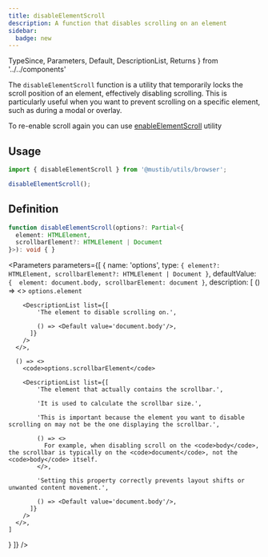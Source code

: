 ```yaml
---
title: disableElementScroll
description: A function that disables scrolling on an element
sidebar:
  badge: new
---
```


  TypeSince,
  Parameters,
  Default,
  DescriptionList, Returns
} from '../../components'



<TypeSince since='2.6.0' type='function' />

The `disableElementScroll` function is a utility that temporarily locks the scroll position of an element, effectively disabling scrolling. This is particularly useful when you want to prevent scrolling on a specific element, such as during a modal or overlay.

<Aside type='tip'>
To re-enable scroll again you can use <a target='blank' href={getUtilityUrl('browser', 'enableelementscroll')}>enableElementScroll</a> utility
</Aside>

## Usage
```ts
import { disableElementScroll } from '@mustib/utils/browser';

disableElementScroll();
```

## Definition
```ts
function disableElementScroll(options?: Partial<{
  element: HTMLElement,
  scrollbarElement?: HTMLElement | Document
}>): void { }
```

<Parameters parameters={[
  {
    name: 'options',
    type: `{
      element?: HTMLElement,
      scrollbarElement?: HTMLElement | Document
    }`,
    defaultValue: `{ 
    element: document.body,
    scrollbarElement: document
  }`,
    description: [
      () => <>
        <code>options.element</code>

        <DescriptionList list={[
            'The element to disable scrolling on.',

            () => <Default value='document.body'/>,
          ]}
        />
      </>,

      () => <>
        <code>options.scrollbarElement</code>

        <DescriptionList list={[
            'The element that actually contains the scrollbar.',
            
            'It is used to calculate the scrollbar size.',

            'This is important because the element you want to disable scrolling on may not be the one displaying the scrollbar.',

            () => <>
              For example, when disabling scroll on the <code>body</code>, the scrollbar is typically on the <code>document</code>, not the <code>body</code> itself.
            </>,

            'Setting this property correctly prevents layout shifts or unwanted content movement.',
            
            () => <Default value='document.body'/>,
          ]}
        />
      </>,
    ]
  }
]} />

<Returns type='void'/>